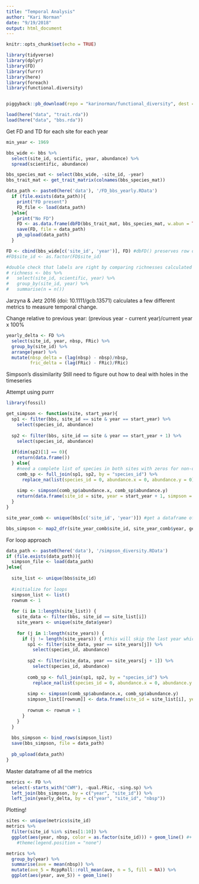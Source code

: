 ```yaml
---
title: "Temporal Analysis"
author: "Kari Norman"
date: "9/19/2018"
output: html_document
---
```


```r
knitr::opts_chunk$set(echo = TRUE)
```

```r
library(tidyverse)
library(dplyr)
library(FD)
library(furrr)
library(here)
library(foreach)
library(functional.diversity)


piggyback::pb_download(repo = "karinorman/functional_diversity", dest = here())

load(here("data", "trait.rda"))
load(here("data", "bbs.rda"))
```

Get FD and TD for each site for each year
```r
min_year <- 1969

bbs_wide <- bbs %>%
  select(site_id, scientific, year, abundance) %>%
  spread(scientific, abundance)

bbs_species_mat <- select(bbs_wide, -site_id, -year)
bbs_trait_mat <- get_trait_matrix(colnames(bbs_species_mat))

data_path <- paste0(here('data'), '/FD_bbs_yearly.RData')
  if (file.exists(data_path)){
    print("FD present")
    FD_file <- load(data_path)
  }else{
    print("No FD")
    FD <- as.data.frame(dbFD(bbs_trait_mat, bbs_species_mat, w.abun = TRUE))
    save(FD, file = data_path)
    pb_upload(data_path)
  }

FD <- cbind(bbs_wide[c('site_id', 'year')], FD) #dbFD() preserves row order, so we can just brute force labels back on 
#FD$site_id <- as.factor(FD$site_id)

#double check that labels are right by comparing richnesses calculated below
# richness <- bbs %>%
#   select(site_id, scientific, year) %>%
#   group_by(site_id, year) %>%
#   summarise(n = n())

```

Jarzyna & Jetz 2016 (doi: 10.1111/gcb.13571) calculates a few different metrics to measure temporal change.

Change relative to previous year: (previous year - current year)/current year x 100%
```r
yearly_delta <- FD %>%
  select(site_id, year, nbsp, FRic) %>%
  group_by(site_id) %>%
  arrange(year) %>%
  mutate(nbsp_delta = (lag(nbsp) - nbsp)/nbsp,
         fric_delta = (lag(FRic) - FRic)/FRic)
```

Simpson's dissimilarity
Still need to figure out how to deal with holes in the timeseries

Attempt using purrr
```r
library(fossil)

get_simpson <- function(site, start_year){
  sp1 <- filter(bbs, site_id == site & year == start_year) %>%
    select(species_id, abundance)
  
  sp2 <- filter(bbs, site_id == site & year == start_year + 1) %>%
    select(species_id, abundance)
  
  if(dim(sp2)[1] == 0){
    return(data.frame())
  } else{   
    #need a complete list of species in both sites with zeros for non-occurrences
    comb_sp <- full_join(sp1, sp2, by = "species_id") %>%
      replace_na(list(species_id = 0, abundance.x = 0, abundance.y = 0))
    
    simp <- simpson(comb_sp$abundance.x, comb_sp$abundance.y)
    return(data.frame(site_id = site, year = start_year + 1, simpson = simp))
  }
} 

site_year_comb <- unique(bbs[c('site_id', 'year')]) #get a dataframe of all the site and year combinations that need to be mapped over 

bbs_simpson <- map2_dfr(site_year_comb$site_id, site_year_comb$year, get_simpson)
```

For loop approach
```r
data_path <- paste0(here('data'), '/simpson_diversity.RData')
if (file.exists(data_path)){
  simpson_file <- load(data_path)
}else{
  
  site_list <- unique(bbs$site_id)
  
  #initialize for loops
  simpson_list <- list()
  rownum <- 1
  
  for (i in 1:length(site_list)) {
    site_data <- filter(bbs, site_id == site_list[i])
    site_years <- unique(site_data$year)
    
    for (j in 1:length(site_years)) {
      if (j != length(site_years)) { #this will skip the last year which doesn't have a next year to compare to
        sp1 <- filter(site_data, year == site_years[j]) %>%
          select(species_id, abundance)
        
        sp2 <- filter(site_data, year == site_years[j + 1]) %>%
          select(species_id, abundance)
        
        comb_sp <- full_join(sp1, sp2, by = "species_id") %>%
          replace_na(list(species_id = 0, abundance.x = 0, abundance.y = 0))
        
        simp <- simpson(comb_sp$abundance.x, comb_sp$abundance.y)
        simpson_list[[rownum]] <- data.frame(site_id = site_list[i], year = site_years[j+1], simpson = simp)
        
        rownum <- rownum + 1
      }
    }
  }
  
  bbs_simpson <- bind_rows(simpson_list)
  save(bbs_simpson, file = data_path)
  
  pb_upload(data_path)
}
```

Master dataframe of all the metrics
```r
metrics <- FD %>%
  select(-starts_with("CWM"), -qual.FRic, -sing.sp) %>%
  left_join(bbs_simpson, by = c("year", "site_id")) %>%
  left_join(yearly_delta, by = c("year", "site_id", "nbsp"))
```

Plotting!
```r
sites <- unique(metrics$site_id)
metrics %>%
  filter(site_id %in% sites[1:10]) %>%
  ggplot(aes(year, nbsp, color = as.factor(site_id))) + geom_line() #+
    #theme(legend.position = "none")
``` 

```r
metrics %>%
  group_by(year) %>%
  summarise(ave = mean(nbsp)) %>%
  mutate(ave_5 = RcppRoll::roll_mean(ave, n = 5, fill = NA)) %>%
  ggplot(aes(year, ave_5)) + geom_line()
```

